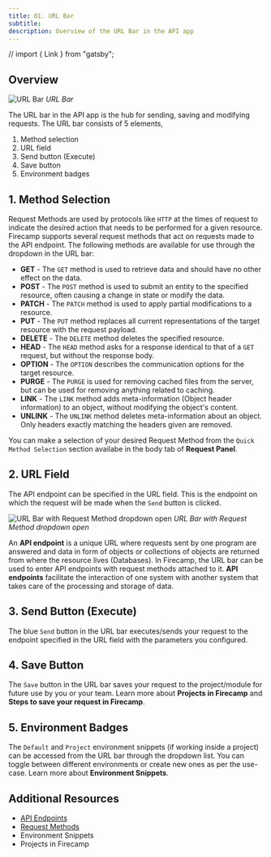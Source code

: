 ```yaml
---
title: 01. URL Bar
subtitle:
description: Overview of the URL Bar in the API app
---
```


// import { Link } from "gatsby";

## Overview

![URL Bar](../assets/url_bar.jpg)
_URL Bar_

The URL bar in the API app is the hub for sending, saving and modifying requests.
The URL bar consists of 5 elements,

1. Method selection
2. URL field
3. Send button (Execute)
4. Save button
5. Environment badges

## 1. Method Selection
Request Methods are used by protocols like `HTTP` at the times of request to indicate the desired action that needs to be performed for a given resource. Firecamp supports several request methods that act on requests made to the API endpoint. The following methods are available for use through the dropdown in the URL bar:

- **GET** - The `GET` method is used to retrieve data and should have no other effect on the data.
- **POST** - The `POST` method is used to submit an entity to the specified resource, often causing a change in state or modify the data.
- **PATCH** - The `PATCH` method is used to apply partial modifications to a resource.
- **PUT** - The `PUT` method replaces all current representations of the target resource with the request payload.
- **DELETE** - The `DELETE` method deletes the specified resource.
- **HEAD** - The `HEAD` method asks for a response identical to that of a `GET` request, but without the response body.
- **OPTION** - The `OPTION` describes the communication options for the target resource.
- **PURGE** - The `PURGE` is used for removing cached files from the server, but can be used for removing anything related to caching.
- **LINK** - The `LINK` method adds meta-information (Object header information) to an object, without modifying the object's content.
- **UNLINK** - The `UNLINK` method deletes meta-information about an object. Only headers exactly matching the headers given are removed.

You can make a selection of your desired Request Method from the `Quick Method Selection` section availabe in the body tab of <Link to="apis/impressions/request-panel">**Request Panel**</Link>.

## 2. URL Field
The API endpoint can be specified in the URL field. This is the endpoint on which the request will be made when the `Send` button is clicked.

![URL Bar with Request Method dropdown open](../assets/url_method.jpg)
_URL Bar with Request Method dropdown open_

An **API endpoint** is a unique URL where requests sent by one program are answered and data in form of objects or collections of objects are returned from where the resource lives (Databases). In Firecamp, the URL bar can be used to enter API endpoints with request methods attached to it. **API endpoints** facilitate the interaction of one system with another system that takes care of the processing and storage of data.

## 3. Send Button (Execute)
The blue `Send` button in the URL bar executes/sends your request to the endpoint specified in the URL field with the parameters you configured.

<!--TODO: Add links to Environment Snippets, Steps to save your request in firecamp & Projects in Firecamp-->
## 4. Save Button
The `Save` button in the URL bar saves your request to the project/module for future use by you or your team. Learn more about **Projects in Firecamp** and **Steps to save your request in Firecamp**.

## 5. Environment Badges
The `Default` and `Project` environment snippets (if working inside a project) can be accessed from the URL bar through the dropdown list. You can toggle between different environments or create new ones as per the use-case. Learn more about **Environment Snippets**.

## Additional Resources
- [API Endpoints](https://en.wikipedia.org/wiki/Web_API#Endpoints)
- [Request Methods](https://developer.mozilla.org/en-US/docs/Web/HTTP/Methods)
- Environment Snippets
- Projects in Firecamp
